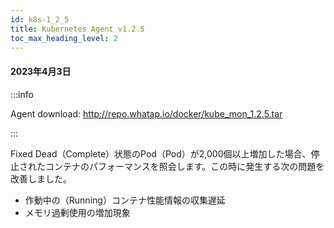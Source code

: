 ```yaml
---
id: k8s-1_2_5
title: Kubernetes Agent v1.2.5
toc_max_heading_level: 2
---
```



#### 2023年4月3日

:::info

Agent download: http://repo.whatap.io/docker/kube_mon_1.2.5.tar

:::

<p><Status>Fixed</Status> Dead（Complete）状態のPod（Pod）が2,000個以上増加した場合、停止されたコンテナのパフォーマンスを照会します。この時に発生する次の問題を改善しました。</p>

-   作動中の（Running）コンテナ性能情報の収集遅延
-   メモリ過剰使用の増加現象
